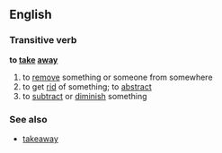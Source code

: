 ==English==
===Transitive verb===
'''to [[take]] [[away]]'''
# to [[remove]] something or someone from somewhere
# to get [[rid]] of something; to [[abstract]]
# to [[subtract]] or [[diminish]] something
===See also===
*[[takeaway]]